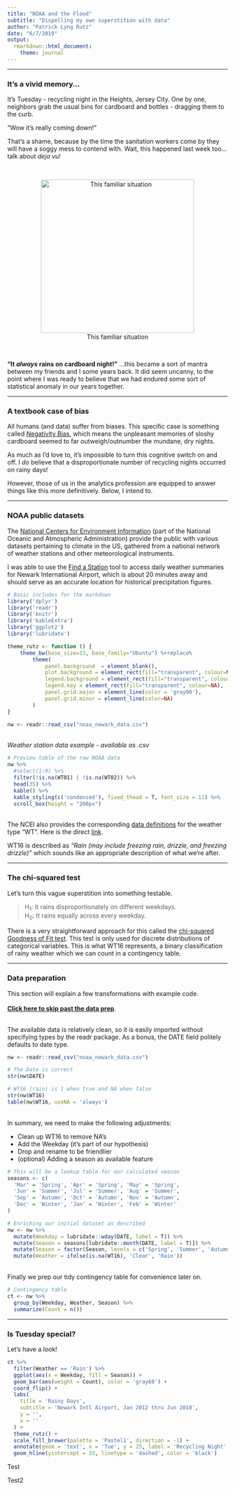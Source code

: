 ```yaml
---
title: "NOAA and the Flood"
subtitle: "Dispelling my own superstition with data"
author: "Patrick Lyng Rutz"
date: "6/7/2019"
output:
  rmarkdown::html_document:
    theme: journal
---
```

-----
  
### It's a vivid memory...

It's Tuesday - recycling night in the Heights, Jersey City. One by one, neighbors
grab the usual bins for cardboard and bottles - dragging them to the curb.

"Wow it's really coming down!"

That's a shame, because by the time the sanitation workers come by they will have
a soggy mess to contend with. Wait, this happened last week too... talk about *deja vu*!
  
<br/>
<center>
![This familiar situation](wet_cardb_image.jpg){width=350px}

</center><br/>

**"It *always* rains on cardboard night!"**
  ...this became a sort of mantra between my friends and I some years back. It did seem
uncanny, to the point where I was ready to believe that we had endured some sort
of statistical anomaly in our years together.

-----
  
### A textbook case of bias
  
All humans (and data) suffer from biases. This specific case is something called
[Negativity Bias](https://www.psychologytoday.com/us/articles/200306/our-brains-negative-bias), which means the unpleasant memories of sloshy cardboard seemed to far outweigh/outnumber
the mundane, dry nights.

As much as I'd love to, it's impossible to turn this cognitive switch on and off.
I *do* believe that a disproportionate number of recycling nights occurred on rainy
days!

However, those of us in the analytics profession are equipped to answer things like
this more definitively. Below, I intend to.

-----
  
### NOAA public datasets

The [National Centers for Environment Information](https://www.ncdc.noaa.gov/)
(part of the National Oceanic and Atmospheric Administration) provide
the public with various datasets pertaining to climate in the US, gathered
from a national network of weather stations and other meteorological instruments.

I was able to use the [Find a Station](https://www.ncdc.noaa.gov/cdo-web/datatools/findstation) tool to access
daily weather summaries for Newark International Airport, which is about 20 minutes
away and should serve as an accurate location for historical precipitation figures.  
  
  
```r
# Basic includes for the markdown
library('dplyr')
library('readr')
library('knitr')
library('kableExtra')
library('ggplot2')
library('lubridate')

theme_rutz <- function () { 
    theme_bw(base_size=13, base_family="Ubuntu") %+replace% 
        theme(
            panel.background  = element_blank(),
            plot.background = element_rect(fill="transparent", colour=NA), 
            legend.background = element_rect(fill="transparent", colour=NA),
            legend.key = element_rect(fill="transparent", colour=NA),
            panel.grid.major = element_line(color = 'gray90'),
            panel.grid.minor = element_line(color=NA)
        )
}

nw <- readr::read_csv("noaa_newark_data.csv")
```
<br/>
*Weather station data example - available as .csv*
```r
# Preview table of the raw NOAA data
nw %>%
  #select(1:9) %>%
  filter(!is.na(WT01) | !is.na(WT02)) %>%
  head(35) %>%
  kable() %>%
  kable_styling(c('condensed'), fixed_thead = T, font_size = 11) %>%
  scroll_box(height = "200px")
```
<br/>
The NCEI also provides the corresponding  [data definitions](https://www.ncdc.noaa.gov/cdo-web/datasets) for the weather type "WT".
Here is the direct [link](https://www1.ncdc.noaa.gov/pub/data/cdo/documentation/GHCND_documentation.pdf).  

WT16 is described as *"Rain (may include freezing rain, drizzle, and freezing drizzle)"*
which sounds like an appropriate description of what we're after.

-----

### The chi-squared test

Let's turn this vague superstition into something testable.

> H~1~: It rains disproportionately on different weekdays.  
> H~0~: It rains equally across every weekday.

There is a very straightforward approach for this called the [chi-squared Goodness of Fit test](https://stattrek.com/chi-square-test/goodness-of-fit.aspx). This test is only
used for discrete distributions of categorical variables. This is what WT16 represents,
a binary classification of rainy weather which we can count in a contingency table.

-----

### Data preparation

This section will explain a few transformations with example code.  
<br/>
**[Click here to skip past the data prep](#skip_prep)**.
<br/>
<br/>

The available data is relatively clean, so it is easily imported without
specifying types by the readr package. As a bonus, the DATE field politely defaults
to date type.

```r
nw <- readr::read_csv("noaa_newark_data.csv")

# The Date is correct
str(nw$DATE)

# WT16 (rain) is 1 when true and NA when false
str(nw$WT16)
table(nw$WT16, useNA = 'always')
```

<br/>
In summary, we need to make the following adjustments:  

  * Clean up WT16 to remove NA's
  * Add the Weekday (it's part of our hypothesis)
  * Drop and rename to be friendlier
  * (optional) Adding a season as available feature

```r
# This will be a lookup table for our calculated season
seasons <- c(
  'Mar' = 'Spring', 'Apr' = 'Spring', 'May' = 'Spring',
  'Jun' = 'Summer', 'Jul' = 'Summer', 'Aug' = 'Summer',
  'Sep' = 'Autumn', 'Oct' = 'Autumn', 'Nov' = 'Autumn',
  'Dec' = 'Winter', 'Jan' = 'Winter', 'Feb' = 'Winter'
)

# Enriching our initial dataset as described
nw <- nw %>%
  mutate(Weekday = lubridate::wday(DATE, label = T)) %>%
  mutate(Season = seasons[lubridate::month(DATE, label = T)]) %>%
  mutate(Season = factor(Season, levels = c('Spring', 'Summer', 'Autumn', 'Winter'))) %>%
  mutate(Weather = ifelse(is.na(WT16), 'Clear', 'Rain'))
```
<br/>
Finally we prep our tidy contingency table for convenience later on.

```r
# Contingency table
ct <- nw %>%
  group_by(Weekday, Weather, Season) %>%
  summarize(Count = n())
```
-----
### Is Tuesday special?

Let's have a look!

```r
ct %>%
  filter(Weather == 'Rain') %>%
  ggplot(aes(x = Weekday, fill = Season)) +
  geom_bar(aes(weight = Count), color = 'gray60') +
  coord_flip() +
  labs(
    title = 'Rainy Days',
    subtitle = 'Newark Intl Airport, Jan 2012 thru Jun 2018',
    y = '',
    x = ''
  ) +
  theme_rutz() +
  scale_fill_brewer(palette = 'Pastel1', direction = -1) +
  annotate(geom = 'text', x = 'Tue', y = 25, label = 'Recycling Night', family = 'Ubuntu', size = 6, color = 'white', alpha = .9) +
  geom_hline(yintercept = 33, linetype = 'dashed', color = 'black')
```

Test

<a name="skip_prep"/>

Test2